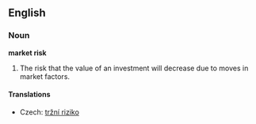 ==English==
{{wikipedia}}
===Noun===
'''market risk'''

# {{finance}} The risk that the value of an investment will decrease due to moves in market factors.

====Translations====
{{trans-top|type of risk}}
*Czech: [[tržní riziko]] {{n}}
{{trans-mid}}
{{trans-bottom}}